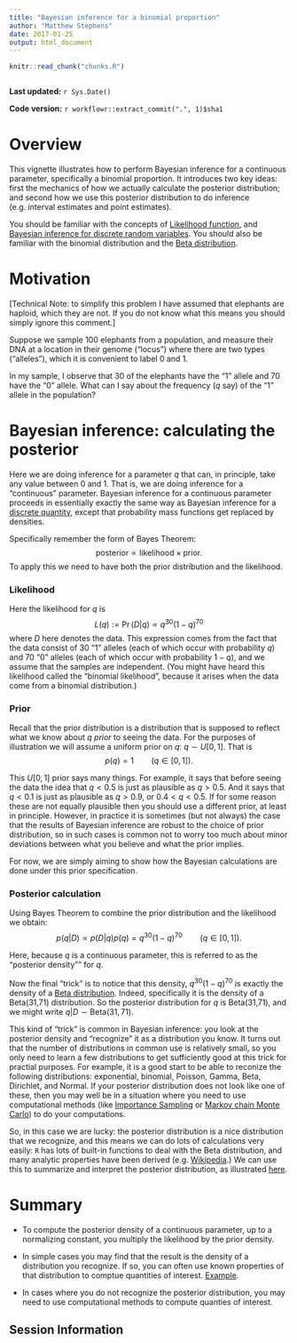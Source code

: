 ```yaml
---
title: "Bayesian inference for a binomial proportion"
author: "Matthew Stephens"
date: 2017-01-25
output: html_document
---
```


```r
knitr::read_chunk("chunks.R")
```

```r
```

**Last updated:** `r Sys.Date()`

**Code version:** `r workflowr::extract_commit(".", 1)$sha1`

# Overview

This vignette illustrates how to perform Bayesian inference for a continuous parameter, specifically a binomial proportion. It introduces two key ideas: first the mechanics of how we actually calculate the posterior distribution; and second how we use this posterior distribution to do inference (e.g. interval estimates and point estimates).

You should be familiar with the concepts of [Likelihood function](likelihood_function.html), and [Bayesian inference for discrete random variables](bayes_multiclass.html). You should also be familiar with the binomial distribution and the [Beta distribution](beta.html).

# Motivation

[Technical Note: to simplify this problem I have 
assumed that elephants are haploid, which they are not. If you do not know what this means you should simply ignore this comment.]

Suppose we sample 100 elephants from a population, and measure their DNA at a location in their genome ("locus") where there are two types ("alleles"), 
which it is convenient to label 0 and 1.

In my sample, I observe that 30 of the elephants have the "1" allele and 70 have the "0" allele. What can I say about the frequency ($q$ say) of the "1" allele in the population?

# Bayesian inference: calculating the posterior

Here we are doing inference for a parameter $q$ that can, in principle, take any value between 0 and 1. That is, we are doing inference for a "continuous" parameter. Bayesian inference for a continuous parameter proceeds in essentially exactly the same way as Bayesian inference for a [discrete quantity](bayes_multiclass.html), except that probability mass functions get replaced by densities.

Specifically remember the form of Bayes Theorem:
$$\text{posterior} \propto 
\text{likelihood} \times \text{prior}.$$
To apply this we need to have both the prior distribution and the likelihood.

### Likelihood

Here the likelihood for $q$ is 
$$L(q):= \Pr(D | q) \propto q^{30} (1-q)^{70}$$
where $D$ here denotes the data. This expression comes from the fact that the data consist of 30 "1" alleles (each of which occur with probability $q$) and 70 "0" alleles (each of which occur with probability $1-q$), and we assume that the samples are independent. (You might have heard this likelihood called the "binomial likelihood", because it arises when the data come from a binomial distribution.)

### Prior

Recall that the prior distribution is a distribution that is supposed to reflect what we know about $q$ *prior* to seeing the data. For the purposes of illustration we will assume a uniform prior on $q$: $q \sim U[0,1]$. That is
$$p(q) = 1 \qquad (q \in [0,1]).$$

This $U[0,1]$ prior says many things. For example, it says that before seeing the data the idea that $q<0.5$ is just as plausible as $q>0.5$. And it says that $q<0.1$ is just as plausible as $q>0.9$, or $0.4<q<0.5$. If for some reason these are not equally plausible then you should use a different prior, at least in principle. However, in practice it is sometimes (but not always) the case that the results of Bayesian inference are robust to the choice of prior distribution, so in such cases is common not to worry too much about minor deviations between what you believe and what the prior implies. 

For now, we are simply aiming to show how the Bayesian calculations are done under this prior specification.


### Posterior calculation

Using Bayes Theorem to combine the prior distribution and the likelihood we obtain:
$$p(q | D) \propto p(D|q) p(q) = q^{30} (1-q)^{70} \qquad (q \in [0,1]).$$

Here, because $q$ is a continuous parameter, this is referred to as the "posterior density"" for $q$. 

Now the final "trick" is to notice that this density, $q^{30} (1-q)^{70}$ is exactly the density of a [Beta distribution](beta.html). Indeed, specifically it is the density of a Beta(31,71) distribution.  So the posterior distribution for $q$ is Beta(31,71), and we might write
$q | D \sim \text{Beta}(31,71)$. 

This kind of "trick" is common in Bayesian inference: you look at the posterior density and "recognize" it as a distribution you know. It turns out that the number of distributions in common use is relatively small, so you only need to learn a few distributions to get sufficiently good at this trick for practial purposes. For example, it is a good start to be able to reconize the following distributions: exponential, binomial, Poisson, Gamma, Beta, Dirichlet, and Normal.  If your posterior distribution does not look like one of these, then you may well be in a situation where you need to use computational methods (like [Importance Sampling](is_simple.html) or [Markov chain Monte Carlo](MH-examples1.html)) to do your computations.

So, in this case we are lucky: the posterior distribution is a nice distribution that we recognize, and this means we can do lots of calculations very easily: `R` has lots of built-in functions to deal with the Beta distribution, and many analytic properties have been derived (e.g. [Wikipedia](https://en.wikipedia.org/wiki/Beta_distribution).)
We can use this to summarize and interpret the posterior distribution, as illustrated
[here](summarize_interpret_posterior.html).


# Summary

- To compute the posterior density of a continuous parameter, up to a normalizing constant, you multiply the likelihood by the prior density.

- In simple cases you may find that the result is the density of a distribution you recognize. If so, you can often use known properties of that distribution to comptue quantities of interest. [Example](summarize_interpret_posterior.html).

- In cases where you do not recognize the posterior distribution, you may need
to use computational methods to compute quanties of interest.


## Session Information

```r
```
